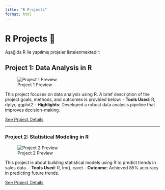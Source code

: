 ```yaml
---
title: "R Projects"
format: html
---
```


# R Projects 🧮

Aşağıda R ile yapılmış projeler listelenmektedir:


## Project 1: Data Analysis in R

![Project 1 Preview](images/gerekli.png)

This project focuses on data analysis using R. A brief description of the project goals, methods, and outcomes is provided below: - **Tools Used**: R, dplyr, ggplot2 - **Highlights**: Developed a robust data analysis pipeline that improves decision-making.

[See Project Details](assets/sunum.html)

------------------------------------------------------------------------

### Project 2: Statistical Modeling in R

![Project 2 Preview](images/stat-modeling-preview.jpg)

This project is about building statistical models using R to predict trends in sales data. - **Tools Used**: R, lm(), caret - **Outcome**: Achieved 85% accuracy in predicting future trends.

[See Project Details](project2.qmd)
